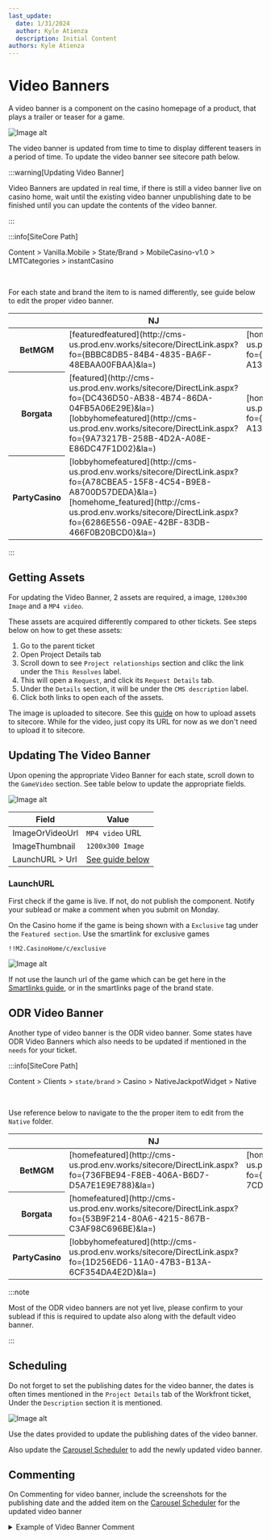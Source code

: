 ```yaml
---
last_update:
  date: 1/31/2024
  author: Kyle Atienza
  description: Initial Content
authors: Kyle Atienza
---
```



# Video Banners

A video banner is a component on the casino homepage of a product, that plays a trailer or teaser for a game.

<img className="my-3" src={sample} alt="Image alt" />

The video banner is updated from time to time to display different teasers in a period of time. To update the video banner see sitecore path below.

:::warning[Updating Video Banner]

Video Banners are updated in real time, if there is still a video banner live on casino home, wait until the existing video banner unpublishing date to be finished until you can update the contents of the video banner.

:::

:::info[SiteCore Path]

Content > Vanilla.Mobile > State/Brand > MobileCasino-v1.0 > LMTCategories > instantCasino

<br/>

For each state and brand the item to is named differently, see guide below to edit the proper video banner.

<div className="mt-3" />

<table>
  <thead>
    <tr>
      <th></th>
      <th>NJ</th>
      <th>PA</th>
      <th>MI</th>
      <th>WV</th>
      <th>ON</th>
    </tr>
  </thead>
  <tbody>
    <tr>
      <th>BetMGM</th>
      <td>[featuredfeatured](http://cms-us.prod.env.works/sitecore/DirectLink.aspx?fo={BBBC8DB5-84B4-4835-BA6F-48EBAA00FBAA}&la=)</td>
      <td>[homefeatured](http://cms-us.prod.env.works/sitecore/DirectLink.aspx?fo={F69608C4-B4DD-4725-B670-A134D5F42051}&la=)</td>
      <td>[lobbyhomefeatured](http://cms-us.prod.env.works/sitecore/DirectLink.aspx?fo={BA9FC78E-2B1B-43FF-8BBD-40A095875985}&la=)</td>
      <td>[homefeatured](http://cms-us.prod.env.works/sitecore/DirectLink.aspx?fo={A7FFDFB9-EE51-453C-8B4B-0EF8A32FA0F0}&la=)</td>
      <td>[featured](http://cms.prod.env.works/sitecore/DirectLink.aspx?fo=%7BAB60994A-7063-445E-BC79-30BA6C5EA85E%7D&la=)</td>
    </tr>
    <tr>
      <th>Borgata</th>
      <td>
      [featured](http://cms-us.prod.env.works/sitecore/DirectLink.aspx?fo={DC436D50-AB38-4B74-86DA-04FB5A06E29E}&la=)<br/>
      [lobbyhomefeatured](http://cms-us.prod.env.works/sitecore/DirectLink.aspx?fo={9A73217B-258B-4D2A-A08E-E86DC47F1D02}&la=)
      </td>
      <td>[homefeatured](http://cms-us.prod.env.works/sitecore/DirectLink.aspx?fo={F69608C4-B4DD-4725-B670-A134D5F42051}&la=)</td>
      <td></td>
      <td></td>
      <td></td>
    </tr>
    <tr>
      <th>PartyCasino</th>
      <td>[lobbyhomefeatured](http://cms-us.prod.env.works/sitecore/DirectLink.aspx?fo={A78CBEA5-15F8-4C54-B9E8-A8700D57DEDA}&la=)<br/>
      [homehome_featured](http://cms-us.prod.env.works/sitecore/DirectLink.aspx?fo={6286E556-09AE-42BF-83DB-466F0B20BCD0}&la=)</td>
      <td></td>
      <td></td>
      <td></td>
      <td></td>
    </tr>
  </tbody>
</table> 

:::

## Getting Assets

For updating the Video Banner, 2 assets are required, a image, `1200x300 Image` and a `MP4 video`.

These assets are acquired differently compared to other tickets. See steps below on how to get these assets:

1. Go to the parent ticket
2. Open Project Details tab
3. Scroll down to see `Project relationships` section and clikc the link under the `This Resolves` label.
4. This will open a `Request`, and click its `Request Details` tab.
5. Under the `Details` section, it will be under the `CMS description` label.
6. Click both links to open each of the assets.

The image is uploaded to sitecore. See this [guide](./assets-uploading) on how to upload assets to sitecore. While for the video, just copy its URL for now as we don't need to upload it to sitecore.

## Updating The Video Banner

Upon opening the appropriate Video Banner for each state, scroll down to the `GameVideo` section. See table below to update the appropriate fields.

<img className="my-3" src={fields} alt="Image alt" />

<br />

| Field | Value |
| --- | --- |
| ImageOrVideoUrl | `MP4 video` URL |
| ImageThumbnail  | `1200x300 Image` |
| LaunchURL > Url | [See guide below](#launchurl) |

### LaunchURL

First check if the game is live. If not, do not publish the component. Notify your sublead or make a comment when you submit on Monday. 

On the Casino home if the game is being shown with a `Exclusive` tag under the `Featured section`. Use the smartlink for exclusive games

```
!!M2.CasinoHome/c/exclusive
```

<img className="my-3" src={exclusive} alt="Image alt" />

If not use the launch url of the game which can be get here in the [Smartlinks guide](./smartlinks#games), or in the smartlinks page of the brand state.

## ODR Video Banner

Another type of video banner is the ODR video banner. Some states have ODR Video Banners which also needs to be updated if mentioned in the `needs` for your ticket.

:::info[SiteCore Path]

Content > Clients > `state/brand` > Casino > NativeJackpotWidget > Native

<br/>

Use reference below to navigate to the the proper item to edit from the `Native` folder.

<div className="mt-3" />

<table>
  <thead>
    <tr>
      <th></th>
      <th>NJ</th>
      <th>PA</th>
      <th>MI</th>
      <th>WV</th>
    </tr>
  </thead>
  <tbody>
    <tr>
      <th>BetMGM</th>
      <td>[homefeatured](http://cms-us.prod.env.works/sitecore/DirectLink.aspx?fo={736FBE94-F8EB-406A-B6D7-D5A7E1E9E788}&la=)</td>
      <td>[homefeatured](http://cms-us.prod.env.works/sitecore/DirectLink.aspx?fo={16F6562B-0B96-41FC-A87E-7CD69A56607E}&la=)</td>
      <td>[homefeatured](http://cms-us.prod.env.works/sitecore/DirectLink.aspx?fo={389049B8-D6D7-43FD-B900-B7E7EFBCF77C}&la=)</td>
      <td>[homefeatured](http://cms-us.prod.env.works/sitecore/DirectLink.aspx?fo={7E11ED82-AAD8-4548-97FB-8B26138FDAC4}&la=)</td>
    </tr>
    <tr>
      <th>Borgata</th>
      <td>[homefeatured](http://cms-us.prod.env.works/sitecore/DirectLink.aspx?fo={53B9F214-80A6-4215-867B-C3AF98C696BE}&la=)</td>
      <td></td>
      <td></td>
      <td></td>
    </tr>
    <tr>
      <th>PartyCasino</th>
      <td>[lobbyhomefeatured](http://cms-us.prod.env.works/sitecore/DirectLink.aspx?fo={1D256ED6-11A0-47B3-B13A-6CF354DA4E2D}&la=)</td>
      <td></td>
      <td></td>
      <td></td>
    </tr>
  </tbody>
</table> 

:::note

Most of the ODR video banners are not yet live, please confirm to your sublead if this is required to update also along with the default video banner.

:::


## Scheduling

Do not forget to set the publishing dates for the video banner, the dates is often times mentioned in the `Project Details` tab of the Workfront ticket, Under the `Description` section it is mentioned.

<img className="my-3" src={schedule} alt="Image alt" />

Use the dates provided to update the publishing dates of the video banner.

Also update the [Carousel Scheduler](http://betmgm-phtools.entaingroup.corp/carousel-scheduler/) to add the newly updated video banner.

## Commenting

On Commenting for video banner, include the screenshots for the publishing date and the added item on the [Carousel Scheduler](http://betmgm-phtools.entaingroup.corp/carousel-scheduler/) for the updated video banner

<details>
  <summary>Example of Video Banner Comment</summary>
  <img src={comment} alt="" />
</details>